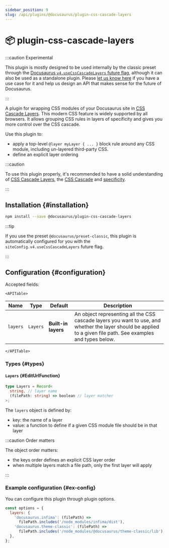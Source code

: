 ```yaml
---
sidebar_position: 9
slug: /api/plugins/@docusaurus/plugin-css-cascade-layers
---
```


# 📦 plugin-css-cascade-layers


:::caution Experimental

This plugin is mostly designed to be used internally by the classic preset through the [Docusaurus `v4.useCssCascadeLayers` future flag](../docusaurus.config.js.mdx#future), although it can also be used as a standalone plugin. Please [let us know here](https://github.com/facebook/docusaurus/pull/11142) if you have a use case for it and help us design an API that makes sense for the future of Docusaurus.

:::

A plugin for wrapping CSS modules of your Docusaurus site in [CSS Cascade Layers](https://css-tricks.com/css-cascade-layers/). This modern CSS feature is widely supported by all browsers. It allows grouping CSS rules in layers of specificity and gives you more control over the CSS cascade.

Use this plugin to:

- apply a top-level `@layer myLayer { ... }` block rule around any CSS module, including un-layered third-party CSS.
- define an explicit layer ordering

:::caution

To use this plugin properly, it's recommended to have a solid understanding of [CSS Cascade Layers](https://css-tricks.com/css-cascade-layers/), the [CSS Cascade](https://developer.mozilla.org/docs/Web/CSS/CSS_cascade/Cascade) and [specificity](https://developer.mozilla.org/en-US/docs/Web/CSS/CSS_cascade/Specificity).

:::

## Installation {#installation}

```bash npm2yarn
npm install --save @docusaurus/plugin-css-cascade-layers
```

:::tip

If you use the preset `@docusaurus/preset-classic`, this plugin is automatically configured for you with the `siteConfig.v4.useCssCascadeLayers` future flag.

:::

## Configuration {#configuration}

Accepted fields:

```mdx-code-block
<APITable>
```

| Name | Type | Default | Description |
| --- | --- | --- | --- |
| `layers` | `Layers` | **Built-in layers** | An object representing all the CSS cascade layers you want to use, and whether the layer should be applied to a given file path. See examples and types below. |

```mdx-code-block
</APITable>
```

### Types {#types}

#### `Layers` {#EditUrlFunction}

```ts
type Layers = Record<
  string, // layer name
  (filePath: string) => boolean // layer matcher
>;
```

The `layers` object is defined by:

- key: the name of a layer
- value: a function to define if a given CSS module file should be in that layer

:::caution Order matters

The object order matters:

- the keys order defines an explicit CSS layer order
- when multiple layers match a file path, only the first layer will apply

:::

### Example configuration {#ex-config}

You can configure this plugin through plugin options.

```js
const options = {
  layers: {
    'docusaurus.infima': (filePath) =>
      filePath.includes('/node_modules/infima/dist'),
    'docusaurus.theme-classic': (filePath) =>
      filePath.includes('/node_modules/@docusaurus/theme-classic/lib'),
  },
};
```
